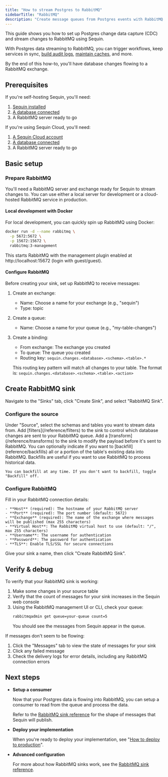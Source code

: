 ```yaml
---
title: "How to stream Postgres to RabbitMQ"
sidebarTitle: "RabbitMQ"
description: "Create message queues from Postgres events with RabbitMQ. Stream database changes to RabbitMQ to trigger workflows, keep services in sync, and more."
---
```


This guide shows you how to set up Postgres change data capture (CDC) and stream changes to RabbitMQ using Sequin.

With Postgres data streaming to RabbitMQ, you can trigger workflows, keep services in sync, [build audit logs](/how-to/create-audit-logs), [maintain caches](/how-to/maintain-caches), and more.

By the end of this how-to, you'll have database changes flowing to a RabbitMQ exchange.

## Prerequisites

If you're self-hosting Sequin, you'll need:

1. [Sequin installed](/running-sequin)
2. [A database connected](/connect-postgres)
3. A RabbitMQ server ready to go

If you're using Sequin Cloud, you'll need:

1. [A Sequin Cloud account](https://console.sequinstream.com)
2. [A database connected](/connect-postgres)
3. A RabbitMQ server ready to go

## Basic setup

### Prepare RabbitMQ

You'll need a RabbitMQ server and exchange ready for Sequin to stream changes to. You can use either a local server for development or a cloud-hosted RabbitMQ service in production.

#### Local development with Docker

For local development, you can quickly spin up RabbitMQ using Docker:

```bash
docker run -d --name rabbitmq \
  -p 5672:5672 \
  -p 15672:15672 \
  rabbitmq:3-management
```

This starts RabbitMQ with the management plugin enabled at http://localhost:15672 (login with guest/guest).

#### Configure RabbitMQ

Before creating your sink, set up RabbitMQ to receive messages:

1. Create an exchange:
   - Name: Choose a name for your exchange (e.g., "sequin")
   - Type: topic

2. Create a queue:
   - Name: Choose a name for your queue (e.g., "my-table-changes")

3. Create a binding:
   - From exchange: The exchange you created
   - To queue: The queue you created
   - Routing key: `sequin.changes.<database>.<schema>.<table>.*`

   This routing key pattern will match all changes to your table. The format is:
   `sequin.changes.<database>.<schema>.<table>.<action>`

## Create RabbitMQ sink

Navigate to the "Sinks" tab, click "Create Sink", and select "RabbitMQ Sink".

### Configure the source

<Steps>
  <Step title="Select source tables">
    Under "Source", select the schemas and tables you want to stream data from.
  </Step>

  <Step title="Add filters (optional)">
    Add [filters](/reference/filters) to the sink to control which database changes are sent to your RabbitMQ queue.
  </Step>

  <Step title="Add transform (optional)">
    Add a [transform](/reference/transforms) to the sink to modify the payload before it's sent to RabbitMQ.
  </Step>

  <Step title="Specify backfill">
    You can optionally indicate if you want to [backfill](reference/backfills) all or a portion of the table's existing data into RabbitMQ. Backfills are useful if you want to use RabbitMQ to process historical data.

    You can backfill at any time. If you don't want to backfill, toggle "Backfill" off.
  </Step>
</Steps>

### Configure RabbitMQ

<Steps>
  <Step title="Enter RabbitMQ connection details">
    Fill in your RabbitMQ connection details:

    - **Host** (required): The hostname of your RabbitMQ server
    - **Port** (required): The port number (default: 5672)
    - **Exchange** (required): The name of the exchange where messages will be published (max 255 characters)
    - **Virtual Host**: The RabbitMQ virtual host to use (default: "/", max 255 characters)
    - **Username**: The username for authentication
    - **Password**: The password for authentication
    - **TLS**: Enable TLS/SSL for secure connections
  </Step>

  <Step title="Create the sink">
    Give your sink a name, then click "Create RabbitMQ Sink".
  </Step>
</Steps>

## Verify & debug

To verify that your RabbitMQ sink is working:

1. Make some changes in your source table
2. Verify that the count of messages for your sink increases in the Sequin web console
3. Using the RabbitMQ management UI or CLI, check your queue:
   ```bash
   rabbitmqadmin get queue=your-queue count=5
   ```
   You should see the messages from Sequin appear in the queue.

If messages don't seem to be flowing:

1. Click the "Messages" tab to view the state of messages for your sink
2. Click any failed message
3. Check the delivery logs for error details, including any RabbitMQ connection errors

## Next steps

- **Setup a consumer**

   Now that your Postgres data is flowing into RabbitMQ, you can setup a consumer to read from the queue and process the data.

   Refer to the [RabbitMQ sink reference](/reference/sinks/rabbitmq) for the shape of messages that Sequin will publish.

- **Deploy your implementation**

   When you're ready to deploy your implementation, see "[How to deploy to production](/how-to/deploy-to-production)".

- **Advanced configuration**

   For more about how RabbitMQ sinks work, see the [RabbitMQ sink reference](/reference/sinks/rabbitmq).
